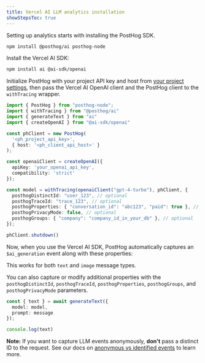 ```yaml
---
title: Vercel AI LLM analytics installation
showStepsToc: true
---
```




<Steps>

<Step title="Install the PostHog SDK" badge="required">

Setting up analytics starts with installing the PostHog SDK. 

```bash
npm install @posthog/ai posthog-node
```

</Step>

<Step title="Install the Vercel AI SDK" badge="required">

Install the Vercel AI SDK:

```bash
npm install ai @ai-sdk/openai
```

<LLMsSDKsCallout />

</Step>

<Step title="Initialize PostHog and Vercel AI" badge="required">

Initialize PostHog with your project API key and host from [your project settings](https://app.posthog.com/settings/project), then pass the Vercel AI OpenAI client and the PostHog client to the `withTracing` wrapper.

```ts
import { PostHog } from "posthog-node";
import { withTracing } from "@posthog/ai"
import { generateText } from "ai"
import { createOpenAI } from "@ai-sdk/openai"

const phClient = new PostHog(
  '<ph_project_api_key>',
  { host: '<ph_client_api_host>' }
);

const openaiClient = createOpenAI({
  apiKey: 'your_openai_api_key',
  compatibility: 'strict'
});

const model = withTracing(openaiClient("gpt-4-turbo"), phClient, {
  posthogDistinctId: "user_123", // optional
  posthogTraceId: "trace_123", // optional
  posthogProperties: { "conversation_id": "abc123", "paid": true }, // optional
  posthogPrivacyMode: false, // optional
  posthogGroups: { "company": "company_id_in_your_db" }, // optional
});

phClient.shutdown()
``` 

</Step>

<Step title="Call Vercel AI" badge="required">

Now, when you use the Vercel AI SDK, PostHog automatically captures an `$ai_generation` event along with these properties:

<NotableGenerationProperties />

This works for both `text` and `image` message types.

You can also capture or modify additional properties with the `posthogDistinctId`, `posthogTraceId`, `posthogProperties`, `posthogGroups`, and `posthogPrivacyMode` parameters.

```ts
const { text } = await generateText({
  model: model,
  prompt: message
});

console.log(text)
```

**Note:** If you want to capture LLM events anonymously, **don't** pass a distinct ID to the request. See our docs on [anonymous vs identified events](/docs/data/anonymous-vs-identified-events) to learn more. 

</Step>

<VerifyLLMEventsStep />

</Steps>
